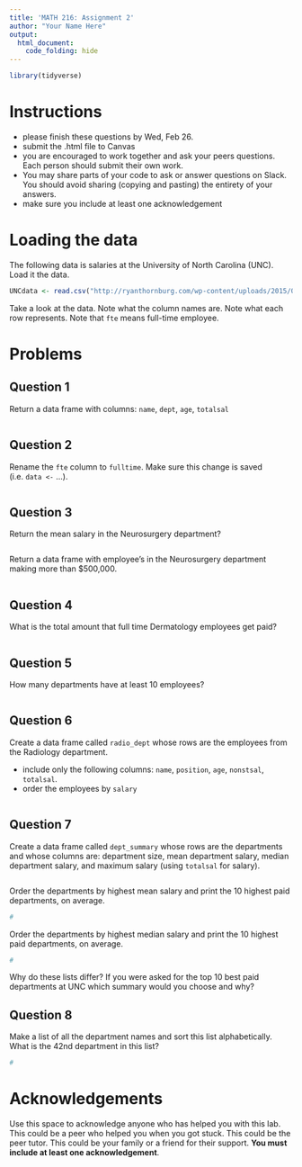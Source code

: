 ```yaml
---
title: 'MATH 216: Assignment 2'
author: "Your Name Here"
output: 
  html_document:
    code_folding: hide
---
```


```r
library(tidyverse)
```

#  Instructions

- please finish these questions by Wed, Feb 26. 
- submit the .html file to Canvas
- you are encouraged to work together and ask your peers questions. Each person should submit their own work. 
- You may share parts of your code to ask or answer questions on Slack. You should avoid sharing (copying and pasting) the entirety of your answers.
- make sure you include at least one acknowledgement 

# Loading the data

The following data is salaries at the University of North Carolina (UNC). Load it the data. 

```r
UNCdata <- read.csv("http://ryanthornburg.com/wp-content/uploads/2015/05/UNC_Salares_NandO_2015-05-06.csv")
```

Take a look at the data. Note what the column names are. Note what each row represents. Note that `fte` means full-time employee. 

# Problems

## Question 1

Return a data frame with columns: `name`, `dept`, `age`, `totalsal`

```r

```

## Question 2

Rename the `fte` column to `fulltime`. Make sure this change is saved (i.e. `data <-` ...).

```r

```

## Question 3

Return the mean salary in the Neurosurgery department?

```r

```


Return a data frame with employee’s in the Neurosurgery department making more than $500,000. 

```r

```

## Question 4

What is the total amount that full time Dermatology employees get paid?

```r

```


## Question 5

How many departments have at least 10 employees?

```r

```



## Question 6

Create a data frame called `radio_dept` whose rows are the employees from the Radiology department. 

- include only the following columns: `name`, `position`, `age`, `nonstsal`, `totalsal`. 
- order the employees by `salary`

```r

```

## Question 7

Create a data frame called `dept_summary`  whose rows are the departments and  whose columns are: department size, mean department salary, median department salary, and maximum salary (using `totalsal` for salary). 

```r

```


Order the departments by highest mean salary and print the 10 highest paid departments, on average. 

```r
#
```

Order the departments by highest median salary and print the 10 highest paid departments, on average. 

```r
#
```

Why do these lists differ? If you were asked for the top 10 best paid departments at UNC which summary would you choose and why?


## Question 8
Make a list of all the department names and sort this list alphabetically. What is the 42nd department in this list?

```r
#
```

# Acknowledgements
Use this space to acknowledge anyone who has helped you with this lab. This could be a peer who helped you when you got stuck. This could be the peer tutor.  This could be your family or a friend for their support. **You must include at least one acknowledgement**. 